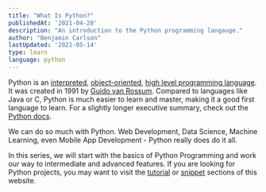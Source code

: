 ```yaml
---
title: "What Is Python?"
publishedAt: '2021-04-28'
description: "An introduction to the Python programming langauge."
author: "Benjamin Carlson"
lastUpdated: '2021-05-14'
type: learn
language: python
---
```


Python is an [interpreted](https://www.freecodecamp.org/news/compiled-versus-interpreted-languages/), [object-oriented](https://en.wikipedia.org/wiki/Object-oriented_programming#:~:text=Object%2Doriented%20programming%20(OOP),(often%20known%20as%20methods).), [high level programming language](https://www.geeksforgeeks.org/difference-between-high-level-and-low-level-languages/). It 
was created in 1991 by [Guido van Rossum](https://en.wikipedia.org/wiki/Guido_van_Rossum). Compared to languages like Java or C,
Python is much easier to learn and master, making it a good first language to learn. For a slightly longer executive summary, check
out the [Python docs](https://www.python.org/doc/essays/blurb/).

We can do so much with Python. Web Development, Data Science, Machine Learning, even Mobile App Development - Python really
does do it all.

In this series, we will start with the basics of Python Programming and work our way to intermediate and advanced features. If you
are looking for Python projects, you may want to visit the [tutorial](/tutorials) or [snippet](/snippets) sections of this website.